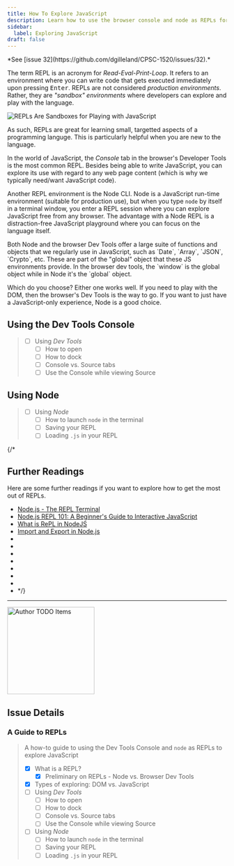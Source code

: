 ```yaml
---
title: How To Explore JavaScript
description: Learn how to use the browser console and node as REPLs for learning JavaScript
sidebar:
  label: Exploring JavaScript
draft: false
---
```



<Aside title="Work-In-Progress (WIP)" type="caution">
*See [issue 32](https://github.com/dgilleland/CPSC-1520/issues/32).*
</Aside>

The term REPL is an acronym for *Read-Eval-Print-Loop*. It refers to an environment where you can write code that gets executed immediately upon pressing <kbd>Enter</kbd>. REPLs are not considered *production environments*. Rather, they are *"sandbox" environments* where developers can explore and play with the language.

<Image src={toy} alt="REPLs Are Sandboxes for Playing with JavaScript" />


As such, REPLs are great for learning small, targetted aspects of a programming languge. This is particularly helpful when you are new to the language.

In the world of JavaScript, the *Console* tab in the browser's Developer Tools is the most common REPL. Besides being able to write JavaScript, you can explore its use with regard to any web page content (which is why we typically need/want JavaScript code).

Another REPL environment is the Node CLI. Node is a JavaScript run-time environment (suitable for production use), but when you type `node` by itself in a terminal window, you enter a REPL session where you can explore JavaScript free from any browser. The advantage with a Node REPL is a distraction-free JavaScript playground where you can focus on the language itself.

<Aside type="tip">
Both Node and the browser Dev Tools offer a large suite of functions and objects that we regularly use in JavaScript, such as `Date`, `Array`, `JSON`, `Crypto`, etc. These are part of the "global" object that these JS environments provide. In the browser dev tools, the `window` is the global object while in Node it's the `global` object.
</Aside>

Which do you choose? Either one works well. If you need to play with the DOM, then the browser's Dev Tools is the way to go. If you want to just have a JavaScript-only experience, Node is a good choice.


## Using the Dev Tools Console

> - [ ] Using *Dev Tools*
>   - [ ] How to open
>   - [ ] How to dock
>   - [ ] Console vs. Source tabs
>   - [ ] Use the Console while viewing Source

## Using Node

> - [ ] Using *Node*
>   - [ ] How to launch `node` in the terminal
>   - [ ] Saving your REPL
>   - [ ] Loading `.js` in your REPL


{/* 
## Further Readings

Here are some further readings if you want to explore how to get the most out of REPLs.

- <a target="_blank" href="https://medium.com/@mohitgupta_48195/node-js-the-repl-terminal-8d9509a5fc13">Node.js - The REPL Terminal</a>
- <a target="_blank" href="https://www.mitchellopitz.net/node-js-repl-101-a-beginners-guide-to-interactive-javascript/">Node.js REPL 101: A Beginner's Guide to Interactive JavaScript</a>
- <a target="_blank" href="https://www.geeksforgeeks.org/what-is-repl-in-nodejs/">What is RePL in NodeJS</a>
- <a target="_blank" href="https://www.geeksforgeeks.org/import-and-export-in-node-js/">Import and Export in Node.js</a>
- <a target="_blank" href=""></a>
- <a target="_blank" href=""></a>
- <a target="_blank" href=""></a>
- <a target="_blank" href=""></a>
- <a target="_blank" href=""></a>
- <a target="_blank" href=""></a>
- <a target="_blank" href=""></a>
- <a target="_blank" href=""></a>
*/}

----


<Image src={todo} alt="Author TODO Items" class="float-start mr-3" width="200" />

## Issue Details

### A Guide to REPLs

> A how-to guide to using the Dev Tools Console and `node` as REPLs to explore JavaScript
> 
> - [x] What is a REPL?
>   - [x] Preliminary on REPLs - Node vs. Browser Dev Tools
> - [x] Types of exploring: DOM vs. JavaScript
> - [ ] Using *Dev Tools*
>   - [ ] How to open
>   - [ ] How to dock
>   - [ ] Console vs. Source tabs
>   - [ ] Use the Console while viewing Source
> - [ ] Using *Node*
>   - [ ] How to launch `node` in the terminal
>   - [ ] Saving your REPL
>   - [ ] Loading `.js` in your REPL
